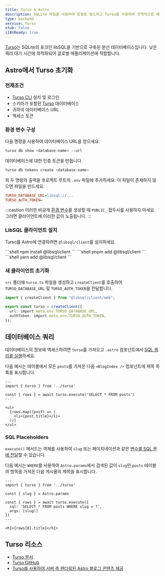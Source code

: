 ```yaml
---
title: Turso & Astro
description: SQLite 파일을 사용하여 로컬로 빌드하고 Turso를 사용하여 전역적으로 배포하세요.
type: backend
service: Turso
stub: false
i18nReady: true
---
```



[Turso](https://turso.tech)는 SQLite의 포크인 libSQL을 기반으로 구축된 분산 데이터베이스입니다. 낮은 쿼리 대기 시간에 최적화되어 글로벌 애플리케이션에 적합합니다.

## Astro에서 Turso 초기화

### 전제조건

- [Turso CLI](https://docs.turso.tech/reference/turso-cli) 설치 및 로그인
- 스키마가 포함된 [Turso](https://turso.tech) 데이터베이스
- 귀하의 데이터베이스 URL
- 액세스 토큰

### 환경 변수 구성

다음 명령을 사용하여 데이터베이스 URL을 얻으세요.

```bash
turso db show <database-name> --url
```

데이터베이스에 대한 인증 토큰을 만듭니다.

```bash
turso db tokens create <database-name>
```

위 두 명령의 출력을 프로젝트 루트의 `.env` 파일에 추가하세요. 이 파일이 존재하지 않으면 파일을 만드세요.

```ini title=".env"
TURSO_DATABASE_URL=libsql://...
TURSO_AUTH_TOKEN=
```

:::caution
이러한 비공개 [환경 변수](/ko/guides/environment-variables/)를 생성할 때 `PUBLIC_` 접두사를 사용하지 마세요. 그러면 클라이언트에 이러한 값이 노출됩니다.
:::

### LibSQL 클라이언트 설치

Turso를 Astro에 연결하려면 `@libsql/client`를 설치하세요.

<PackageManagerTabs>
  <Fragment slot="npm">
    ```shell
    npm install @libsql/client
    ```
  </Fragment>
  <Fragment slot="pnpm">
    ```shell
    pnpm add @libsql/client
    ```
  </Fragment>
  <Fragment slot="yarn">
    ```shell
    yarn add @libsql/client
    ```
  </Fragment>
</PackageManagerTabs>

### 새 클라이언트 초기화

`src` 폴더에 `turso.ts` 파일을 생성하고 `createClient`를 호출하여 `TURSO_DATABASE_URL` 및 `TURSO_AUTH_TOKEN`을 전달합니다.

```ts title="src/turso.ts"
import { createClient } from "@libsql/client/web";

export const turso = createClient({
  url: import.meta.env.TURSO_DATABASE_URL,
  authToken: import.meta.env.TURSO_AUTH_TOKEN,
});
```

## 데이터베이스 쿼리

데이터베이스의 정보에 액세스하려면 `turso`를 가져오고 `.astro` 컴포넌트에서 [SQL 쿼리를 실행](https://docs.turso.tech/libsql/client-access/javascript-typescript-sdk#execute-a-single-statement)하세요.

다음 예시는 테이블에서 모든 `posts`를 가져온 다음 `<BlogIndex />` 컴포넌트에 제목 목록을 표시합니다.

```astro title="src/components/BlogIndex.astro"
---
import { turso } from '../turso'

const { rows } = await turso.execute('SELECT * FROM posts')
---

<ul>
  {rows.map((post) => (
    <li>{post.title}</li>
  ))}
</ul>
```

### SQL Placeholders

`execute()` 메서드는 객체를 사용하여 `slug` 또는 페이지네이션과 같은 [변수를 SQL 문에 전달](https://docs.turso.tech/libsql/client-access/javascript-typescript-sdk#positional-placeholders)할 수 있습니다.

다음 예시는 `WHERE`를 사용하여 `Astro.params`에서 검색된 값이 `slug`인 `posts` 테이블의 항목을 가져온 다음 게시물의 제목을 표시합니다.

```astro title="src/pages/index.astro"
---
import { turso } from '../turso'

const { slug } = Astro.params

const { rows } = await turso.execute({
  sql: 'SELECT * FROM posts WHERE slug = ?',
  args: [slug!]
})
---

<h1>{rows[0].title}</h1>
```

## Turso 리소스

- [Turso 문서](https://docs.turso.tech)
- [Turso GitHub](https://github.com/tursodatabase)
- [Turso를 사용하여 서버 측 렌더링된 Astro 블로그 콘텐츠 제공](https://blog.turso.tech/using-turso-to-serve-a-server-side-rendered-astro-blogs-content-58caa6188bd5)
